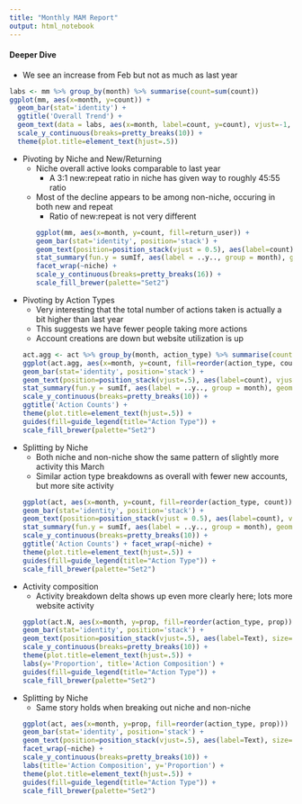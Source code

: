 ```yaml
---
title: "Monthly MAM Report"
output: html_notebook
---
```



#### Deeper Dive

* We see an increase from Feb but not as much as last year
```r
labs <- mm %>% group_by(month) %>% summarise(count=sum(count))
ggplot(mm, aes(x=month, y=count)) + 
  geom_bar(stat='identity') + 
  ggtitle('Overall Trend') + 
  geom_text(data = labs, aes(x=month, label=count, y=count), vjust=-1, size=2.5) + 
  scale_y_continuous(breaks=pretty_breaks(10)) + 
  theme(plot.title=element_text(hjust=.5)) 
```
* Pivoting by Niche and New/Returning
	* Niche overall active looks comparable to last year
	  * A 3:1 new:repeat ratio in niche has given way to roughly 45:55 ratio
	* Most of the decline appears to be among non-niche, occuring in both new and repeat
	  * Ratio of new:repeat is not very different
```r
ggplot(mm, aes(x=month, y=count, fill=return_user)) + 
  geom_bar(stat='identity', position='stack') + 
  geom_text(position=position_stack(vjust = 0.5), aes(label=count), size=2.5) +
  stat_summary(fun.y = sumIf, aes(label = ..y.., group = month), geom = "text", vjust=-.2) +
  facet_wrap(~niche) + 
  scale_y_continuous(breaks=pretty_breaks(16)) +
  scale_fill_brewer(palette="Set2")
```
* Pivoting by Action Types
	* Very interesting that the total number of actions taken is actually a bit higher than last year
	* This suggests we have fewer people taking more actions
	* Account creations are down but website utilization is up
```r
act.agg <- act %>% group_by(month, action_type) %>% summarise(count = sum(count))
ggplot(act.agg, aes(x=month, y=count, fill=reorder(action_type, count))) + 
  geom_bar(stat='identity', position='stack') + 
  geom_text(position=position_stack(vjust=.5), aes(label=count), vjust=0, size=2.5) +
  stat_summary(fun.y = sumIf, aes(label = ..y.., group = month), geom = "text", vjust=-.2) +
  scale_y_continuous(breaks=pretty_breaks(10)) + 
  ggtitle('Action Counts') + 
  theme(plot.title=element_text(hjust=.5)) + 
  guides(fill=guide_legend(title="Action Type")) +
  scale_fill_brewer(palette="Set2")
```
* Splitting by Niche
  * Both niche and non-niche show the same pattern of slightly more activity this March
  * Similar action type breakdowns as overall with fewer new accounts, but more site activity
```r
ggplot(act, aes(x=month, y=count, fill=reorder(action_type, count))) + 
  geom_bar(stat='identity', position='stack') + 
  geom_text(position=position_stack(vjust = 0.5), aes(label=count), vjust=0, size=2.5) +
  stat_summary(fun.y = sumIf, aes(label = ..y.., group = month), geom = "text", vjust=-.3) +
  scale_y_continuous(breaks=pretty_breaks(10)) + 
  ggtitle('Action Counts') + facet_wrap(~niche) + 
  theme(plot.title=element_text(hjust=.5)) + 
  guides(fill=guide_legend(title="Action Type")) +
  scale_fill_brewer(palette="Set2")
```
* Activity composition 
  * Activity breakdown delta shows up even more clearly here; lots more website activity
```r
ggplot(act.N, aes(x=month, y=prop, fill=reorder(action_type, prop))) + 
  geom_bar(stat='identity', position='stack') + 
  geom_text(position=position_stack(vjust=.5), aes(label=Text), size=2.5) +
  scale_y_continuous(breaks=pretty_breaks(10)) + 
  theme(plot.title=element_text(hjust=.5)) + 
  labs(y='Proportion', title='Action Composition') +
  guides(fill=guide_legend(title="Action Type")) +
  scale_fill_brewer(palette="Set2")
```
* Splitting by Niche
  * Same story holds when breaking out niche and non-niche
```r
ggplot(act, aes(x=month, y=prop, fill=reorder(action_type, prop))) + 
  geom_bar(stat='identity', position='stack') + 
  geom_text(position=position_stack(vjust=.5), aes(label=Text), size=3) +
  facet_wrap(~niche) + 
  scale_y_continuous(breaks=pretty_breaks(10)) + 
  labs(title='Action Composition', y='Proportion') + 
  theme(plot.title=element_text(hjust=.5)) +
  guides(fill=guide_legend(title="Action Type")) +
  scale_fill_brewer(palette="Set2")
```



